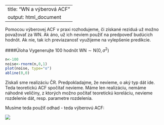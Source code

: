 ﻿---
title: "WN a výberová ACF"
output: html_document
---

Pomocou výberovej ACF v praxi rozhodujeme, či získané reziduá už možno považovať za WN. Ak áno, už ich neviem použiť na predpoveď budúcich hodnôt. Ak nie, tak ich previazanosť využijeme na vylepšenie predikcie.

####Úloha
Vygenerujte 100 hodnôt $\mathrm{WN}\sim \mathrm{N}(0,\sigma^2)$
```{r fig.width=9}
n<-100
noise<-rnorm(n,0,1)
plot(noise, type="o")
abline(0,0)
```

Získali sme realizáciu ČR. Predpokladajme, že nevieme, o aký typ dát ide. Teda teoretickú ACF spočítať nevieme. Máme len realizáciu, nemáme náhodné veličiny, z ktorých možno počítať teoretickú koreláciu, nevieme rozdelenie dát, resp. parametre rozdelenia. 

Musíme teda použiť odhad - teda výberovú ACF:

![](ACFdef.jpg)

